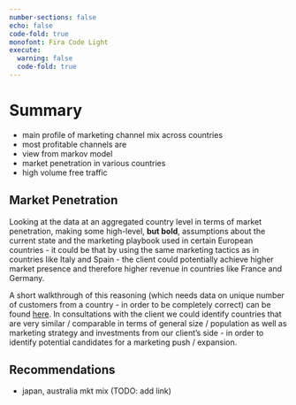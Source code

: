 ```yaml
---
number-sections: false
echo: false
code-fold: true
monofont: Fira Code Light
execute:
  warning: false
  code-fold: true
---
```


# Summary

-   main profile of marketing channel mix across countries
-   most profitable channels are
-   view from markov model
-   market penetration in various countries
-   high volume free traffic

## Market Penetration

Looking at the data at an aggregated country level in terms of market penetration, making some high-level, **but bold**, assumptions about the current state and the marketing playbook used in certain European countries - it could be that by using the same marketing tactics as in countries like Italy and Spain - the client could potentially achieve higher market presence and therefore higher revenue in countries like France and Germany.

A short walkthrough of this reasoning (which needs data on unique number of customers from a country - in order to be completely correct) can be found [here](country.qmd#market-penetration). In consultations with the client we could identify countries that are very similar / comparable in terms of general size / population as well as marketing strategy and investments from our client's side - in order to identify potential candidates for a marketing push / expansion.

## Recommendations

-   japan, australia mkt mix (TODO: add link)
